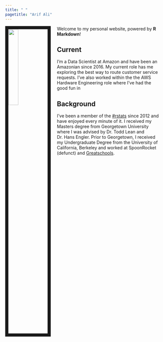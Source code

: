 ```yaml
---
title: " "
pagetitle: "Arif Ali"
---
```



<link rel="stylesheet" href="styles.css" type="text/css">

<img src="images/social_headshot.jpg" style="width:25%; border:10px solid; margin-right: 20px" align="left">

Welcome to my personal website, powered by **R Markdown**! 

## Current
I'm a Data Scientist at Amazon and have been an Amazonian since 2016. My current role has me exploring the best way to route customer service requests. I've also worked within the the AWS Hardware Engineering role where I've had the good fun in 

## Background
I've been a member of the [#rstats](https://twitter.com/hashtag/rstats) since 2012 and have enjoyed every minute of it. I received my Masters degree from Georgetown University where I was advised by Dr. Todd Lean and Dr. Hans Engler.
Prior to Georgetown, I received my Undergraduate Degree from the University of California, Berkeley and worked at SpoonRocket (defunct) and [Greatschools](https://www.greatschools.org/).
